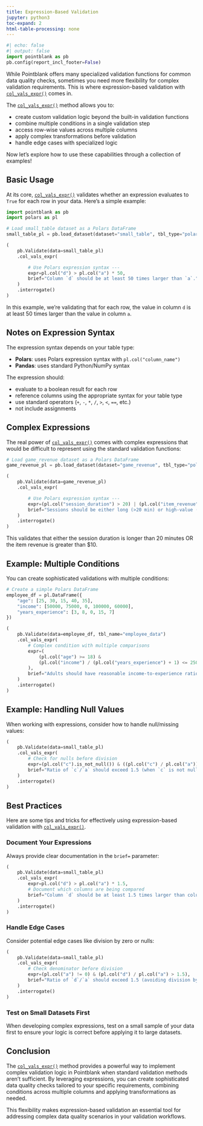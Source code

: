 ```yaml
---
title: Expression-Based Validation
jupyter: python3
toc-expand: 2
html-table-processing: none
---
```


```python
#| echo: false
#| output: false
import pointblank as pb
pb.config(report_incl_footer=False)
```

While Pointblank offers many specialized validation functions for common data quality checks,
sometimes you need more flexibility for complex validation requirements. This is where
expression-based validation with
[`col_vals_expr()`](https://posit-dev.github.io/pointblank/reference/Validate.col_vals_expr.html)
comes in.

The [`col_vals_expr()`](https://posit-dev.github.io/pointblank/reference/Validate.col_vals_expr.html)
method allows you to:

- create custom validation logic beyond the built-in validation functions
- combine multiple conditions in a single validation step
- access row-wise values across multiple columns
- apply complex transformations before validation
- handle edge cases with specialized logic

Now let's explore how to use these capabilities through a collection of examples!

## Basic Usage

At its core,
[`col_vals_expr()`](https://posit-dev.github.io/pointblank/reference/Validate.col_vals_expr.html)
validates whether an expression evaluates to `True` for each row in your data. Here's a simple
example:

```python
import pointblank as pb
import polars as pl

# Load small_table dataset as a Polars DataFrame
small_table_pl = pb.load_dataset(dataset="small_table", tbl_type="polars")

(
    pb.Validate(data=small_table_pl)
    .col_vals_expr(

        # Use Polars expression syntax ---
        expr=pl.col("d") > pl.col("a") * 50,
        brief="Column `d` should be at least 50 times larger than `a`."
    )
    .interrogate()
)
```

In this example, we're validating that for each row, the value in column `d` is at least 50 times
larger than the value in column `a`.

## Notes on Expression Syntax

The expression syntax depends on your table type:

- **Polars**: uses Polars expression syntax with `pl.col("column_name")`
- **Pandas**: uses standard Python/NumPy syntax

The expression should:

- evaluate to a boolean result for each row
- reference columns using the appropriate syntax for your table type
- use standard operators (`+`, `-`, `*`, `/`, `>`, `<`, `==`, etc.)
- not include assignments

## Complex Expressions

The real power of
[`col_vals_expr()`](https://posit-dev.github.io/pointblank/reference/Validate.col_vals_expr.html)
comes with complex expressions that would be difficult to represent using the standard validation
functions:

```python
# Load game_revenue dataset as a Polars DataFrame
game_revenue_pl = pb.load_dataset(dataset="game_revenue", tbl_type="polars")

(
    pb.Validate(data=game_revenue_pl)
    .col_vals_expr(

        # Use Polars expression syntax ---
        expr=(pl.col("session_duration") > 20) | (pl.col("item_revenue") > 10),
        brief="Sessions should be either long (>20 min) or high-value (>$10)."
    )
    .interrogate()
)
```

This validates that either the session duration is longer than 20 minutes OR the item revenue is
greater than $10.

## Example: Multiple Conditions

You can create sophisticated validations with multiple conditions:

```python
# Create a simple Polars DataFrame
employee_df = pl.DataFrame({
    "age": [25, 30, 15, 40, 35],
    "income": [50000, 75000, 0, 100000, 60000],
    "years_experience": [3, 8, 0, 15, 7]
})

(
    pb.Validate(data=employee_df, tbl_name="employee_data")
    .col_vals_expr(
        # Complex condition with multiple comparisons
        expr=(
            (pl.col("age") >= 18) &
            (pl.col("income") / (pl.col("years_experience") + 1) <= 25000)
        ),
        brief="Adults should have reasonable income-to-experience ratios."
    )
    .interrogate()
)
```

## Example: Handling Null Values

When working with expressions, consider how to handle null/missing values:

```python
(
    pb.Validate(data=small_table_pl)
    .col_vals_expr(
        # Check for nulls before division
        expr=(pl.col("c").is_not_null()) & ((pl.col("c") / pl.col("a")) > 1.5),
        brief="Ratio of `c`/`a` should exceed 1.5 (when `c` is not null)."
    )
    .interrogate()
)
```

## Best Practices

Here are some tips and tricks for effectively using expression-based validation with
[`col_vals_expr()`](https://posit-dev.github.io/pointblank/reference/Validate.col_vals_expr.html).

### Document Your Expressions

Always provide clear documentation in the `brief=` parameter:

```python
(
    pb.Validate(data=small_table_pl)
    .col_vals_expr(
        expr=pl.col("d") > pl.col("a") * 1.5,
        # Document which columns are being compared
        brief="Column `d` should be at least 1.5 times larger than column `a`."
    )
    .interrogate()
)
```

### Handle Edge Cases

Consider potential edge cases like division by zero or nulls:

```python
(
    pb.Validate(data=small_table_pl)
    .col_vals_expr(
        # Check denominator before division
        expr=(pl.col("a") != 0) & (pl.col("d") / pl.col("a") > 1.5),
        brief="Ratio of `d`/`a` should exceed 1.5 (avoiding division by zero)."
    )
    .interrogate()
)
```

### Test on Small Datasets First

When developing complex expressions, test on a small sample of your data first to ensure your logic
is correct before applying it to large datasets.

## Conclusion

The [`col_vals_expr()`](https://posit-dev.github.io/pointblank/reference/Validate.col_vals_expr.html)
method provides a powerful way to implement complex validation logic in Pointblank when standard
validation methods aren't sufficient. By leveraging expressions, you can create sophisticated data
quality checks tailored to your specific requirements, combining conditions across multiple columns
and applying transformations as needed.

This flexibility makes expression-based validation an essential tool for addressing complex data
quality scenarios in your validation workflows.
